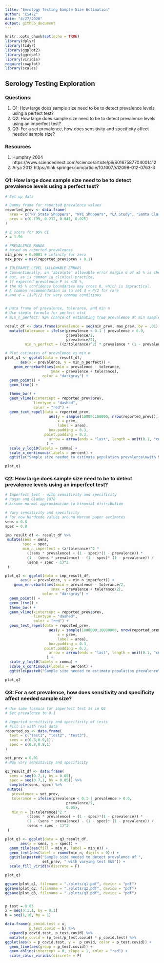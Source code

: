 ```yaml
---
title: "Serology Testing Sample Size Estimation"
author: "CS472"
date: "4/27/2020"
output: github_document
---
```


```r
knitr::opts_chunk$set(echo = TRUE)
library(dplyr)
library(tidyr)
library(ggplot2)
library(ggrepel)
library(viridis)
require(cowplot)
library(scales)
```

## Serology Testing Exploration

### Questions:
1. Q1: How large does sample size need to be to detect prevalence levels using a perfect test?
2. Q2: How large does sample size need to be to detect prevalence levels using an imperfect test?
3. Q3: For a set prevalence, how does sensitivity and specificity affect needed sample size?


### Resources
1. Humphry 2004 https://www.sciencedirect.com/science/article/pii/S0167587704001412
2. Arya 2012 https://link.springer.com/article/10.1007/s12098-012-0763-3


### Q1: How large does sample size need to be to detect prevalence levels using a perfect test?

```r

# Set up data

# Dummy frame for reported prevalence values
reported_prev <- data.frame(
  area = c("NY State Shoppers", "NYC Shoppers", "LA Study", "Santa Clara Study"),
  prev = c(0.139, 0.212, 0.041, 0.025)
)

# Z score for 95% CI
z = 1.96

# PREVALENCE RANGE 
# based on reported prevalences
min_prev = 0.0001 # infinity for zero
max_prev = max(reported_prev$prev + 0.1)

# TOLERANCE LEVEL (ALLOWABLE ERROR)
# Conventionally, an ‘absolute’ allowable error margin d of ±5 % is chosen, 
# but, as is common in clinical practice, 
# if expected prevalence P is <10 %, 
# the 95 % confidence boundaries may cross 0, which is impractical.
# A common recommendation is to set d = P/2 for rare 
# and d = (1-P)/2 for very common conditions


# Data frame of prevalence, tolerance, and min n
# Use simple formula for perfect etst
# min_n_perfect: 95% chance of estimating true prevalence at min sample size

result_df <- data.frame(prevalence = seq(min_prev, max_prev, by = .01)) %>%
  mutate(tolerance = ifelse(prevalence < 0.1 | prevalence > 0.9,
                            prevalence/2,
                            prevalence/2),
         min_n_perfect = ((z/tolerance)^2) * prevalence * (1 - prevalence))

# Plot estimates of prevalence vs min n
plot_q1 <- ggplot(data = result_df, 
       aes(x = prevalence, y = min_n_perfect)) +
    geom_errorbarh(aes(xmin = prevalence - tolerance, 
                     xmax = prevalence + tolerance),
                 color = "darkgray") +
  geom_point() +
  geom_line() +

  theme_bw() +
  geom_vline(xintercept = reported_prev$prev, 
             linetype = "dashed", 
             color = "red") +
  geom_text_repel(data = reported_prev,
                    aes(y = sample(10000:100000, nrow(reported_prev)),
                        x = prev,
                        label = area),
                    box.padding = 0.3,
                  point.padding = 0.3,
                    arrow = arrow(ends = "last", length = unit(0.1, "cm"))
                   ) +
  scale_y_log10(labels = comma) +
  scale_x_continuous(labels = percent) +
  ggtitle("Sample size needed to estimate population prevalence\nwith 95% confidence of being within tolerance using a perfect test")

plot_q1

```

### Q2: How large does sample size need to be to detect prevalence levels using an imperfect test?

```r

# Imperfect test - with sensitivity and specificity
# Rogan and Gladen 1978
# Assume normal approximation to binomial distribution

# Vary sensitivity and specificity
# For now hardcode values around Marson paper estimates
sens = 0.8
spec = 0.8

imp_result_df <- result_df %>%
 mutate(sens = sens,
        spec = spec,
        min_n_imperfect = (z/tolerance)^2 * 
          ((sens * prevalence) + (1 - spec)*(1 - prevalence)) * 
          (1 - (sens * prevalence) - (1 - spec)* (1 - prevalence)) / 
          (sens + spec - 1)^2
 )

plot_q2 <- ggplot(data = imp_result_df, 
       aes(x = prevalence, y = min_n_imperfect)) +
    geom_errorbarh(aes(xmin = prevalence - tolerance/2, 
                     xmax = prevalence + tolerance/2),
                 color = "darkgray") +
  geom_point() +
  geom_line() +
  theme_bw() +
  geom_vline(xintercept = reported_prev$prev, 
             linetype = "dashed", 
             color = "red") +
  geom_text_repel(data = reported_prev,
                    aes(y = sample(1000000:10000000, nrow(reported_prev)),
                        x = prev,
                        label = area),
                    box.padding = 0.3,
                  point.padding = 0.3,
                    arrow = arrow(ends = "last", length = unit(0.1, "cm"))
                   ) +
  scale_y_log10(labels = comma) +
  scale_x_continuous(labels = percent) +
  ggtitle(paste0("Sample size needed to estimate population prevalence\nwith 95% confidence of being within tolerance\nusing an imperfect test: Sensitivity = ", sens, " Specificity = ", spec))

plot_q2


```




### Q3: For a set prevalence, how does sensitivity and specificity affect needed sample size?

```r

# Use same formula for imperfect test as in Q2
# Set prevalence to 0.1 

# Reported sensitivity and specificity of tests
# Fill in with real data
reported_ss <- data.frame(
  test = c("test1", "test2", "test3"),
  sens = c(0.8,0.9,1),
  spec = c(0.8,0.9,1)
)

set_prev = 0.01
# Now vary sensitivity and specificity

q3_result_df <- data.frame(
  sens = seq(0.7,1, by = 0.05),
  spec = seq(0.7,1, by = 0.05)) %>%
  complete(sens, spec) %>%
 mutate(
   prevalence = set_prev,
   tolerance = ifelse(prevalence < 0.1 | prevalence > 0.0,
                            prevalence/2,
                            0.05),
   min_n = (z/tolerance)^2 * 
          ((sens * prevalence) + (1 - spec)*(1 - prevalence)) * 
          (1 - (sens * prevalence) - (1 - spec)* (1 - prevalence)) / 
          (sens + spec - 1)^2
 )

plot_q3 <- ggplot(data = q3_result_df, 
       aes(x = sens, y = spec)) +
  geom_tile(aes(fill = min_n, label = min_n)) +
  geom_text(aes(label = round(min_n, digits = 0))) +
  ggtitle(paste0("Sample size needed to detect prevalence of ", 
                 set_prev, " with varying test S&S")) +
  scale_fill_viridis(discrete = F)

plot_q3


```


```r

ggsave(plot_q1, filename = "./plots/q1.pdf", device = "pdf")
ggsave(plot_q2, filename = "./plots/q2.pdf", device = "pdf")
ggsave(plot_q3, filename = "./plots/q3.pdf", device = "pdf")



```


```r

p_test = 0.05
x = seq(0.1,1, by = 0.1)
b = seq(1,10, by = 1)

data.frame(p_covid.test = x,
           p_test.covid = b) %>%
  expand(p_covid.test, p_test.covid) %>%
  mutate(p_covid = (p_test/p_test.covid) * p_covid.test) %>%
ggplot(aes(x = p_covid.test, y =  p_covid, color = p_test.covid)) +
  geom_line(aes(group = p_test.covid)) +
  geom_abline(intercept = 0, slope = 1, color = "red") +
  scale_color_viridis(discrete = F)



```

